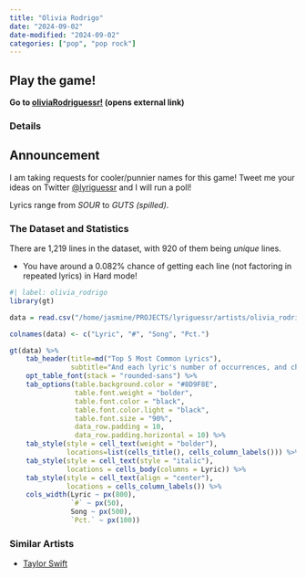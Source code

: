 ```yaml
---
title: "Olivia Rodrigo"
date: "2024-09-02"
date-modified: "2024-09-02"
categories: ["pop", "pop rock"]
---
```


::: {.callout-tip appearance="simple"}
## Play the game!
::: lead
**Go to <a href="https://olivia_rodrigo.lyriguessr.xyz/" target="_blank">oliviaRodriguessr!</a> (opens external link)**
:::
:::

### Details

::: {.callout-note appearance="simple"}
## Announcement
I am taking requests for cooler/punnier names for this game! Tweet me your ideas on Twitter [@lyriguessr](https://x.com/lyriguessr) and I will run a poll!
:::

Lyrics range from *SOUR* to *GUTS (spilled)*.

### The Dataset and Statistics

There are 1,219 lines in the dataset, with 920 of them being *unique* lines. 

* You have around a 0.082% chance of getting each line (not factoring in repeated lyrics) in Hard mode! 

```r
#| label: olivia_rodrigo
library(gt)

data = read.csv("/home/jasmine/PROJECTS/lyriguessr/artists/olivia_rodrigo/olivia rodrigo_counts.csv")

colnames(data) <- c("Lyric", "#", "Song", "Pct.")

gt(data) %>% 
    tab_header(title=md("Top 5 Most Common Lyrics"), 
               subtitle="And each lyric's number of occurrences, and chance of showing up in Hard mode") %>%
    opt_table_font(stack = "rounded-sans") %>%
    tab_options(table.background.color = "#8D9F8E",
                table.font.weight = "bolder",
                table.font.color = "black",
                table.font.color.light = "black",
                table.font.size = "90%",
                data_row.padding = 10,
                data_row.padding.horizontal = 10) %>%
    tab_style(style = cell_text(weight = "bolder"),
              locations=list(cells_title(), cells_column_labels())) %>%
    tab_style(style = cell_text(style = "italic"),
              locations = cells_body(columns = Lyric)) %>%
    tab_style(style = cell_text(align = "center"),
              locations = cells_column_labels()) %>%
    cols_width(Lyric ~ px(800),
               `#` ~ px(50),
               Song ~ px(500),
               `Pct.` ~ px(100))
```

### Similar Artists

* [Taylor Swift](0_taylor_swift.qmd)